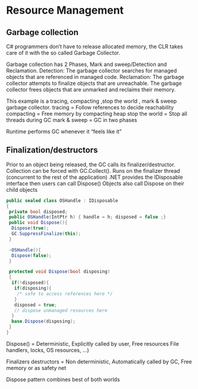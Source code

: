 # Resource Management

## Garbage collection

C# programmers don’t have to release allocated memory, the CLR takes care of it with the so called Garbage Collector.

Garbage collection has 2 Phases, Mark and sweep/Detection and Reclamation.
Detection: The garbage collector searches for managed objects that are referenced in managed code.
Reclamation: The garbage collector attempts to finalize
objects that are unreachable. The garbage collector frees objects that are
unmarked and reclaims their memory.

This example is a tracing, compacting ,stop the world , mark & sweep garbage collector.
tracing = Follow references to decide reachability
compacting = Free memory by compacting heap
stop the world = Stop all threads during GC
mark & sweep = GC in two phases

Runtime performs GC whenever it “feels like it”

## Finalization/destructors

Prior to an object being released, the GC calls its finalizer/destructor. Collection can be forced with GC.Collect().
Runs on the finalizer thread (concurrent to the rest of the application)
.NET provides the IDisposable interface then users can call Dispose() Objects also call Dispose on their child objects

```csharp
public sealed class OSHandle : IDisposable
{
 private bool disposed;
 public OSHandle(IntPtr h) { handle = h; disposed = false ;}
 public void Dispose(){
  Dispose(true);
  GC.SuppressFinalize(this);
 }

 ~OSHandle(){
  Dispose(false);
 }

 protected void Dispose(bool disposing)
 {
  if(!disposed){
   if(disposing){
    /* safe to access references here */
   }
   disposed = true;
   // dispose unmanaged resources here
  }
  base.Dispose(disposing);
 }
}
```

Dispose() = Deterministic, Explicitly called by user, Free resources File handlers, locks, OS resources, ...)

Finalizers destructors = Non deterministic, Automatically called by GC, Free memory or as safety net

Dispose pattern combines best of both worlds
